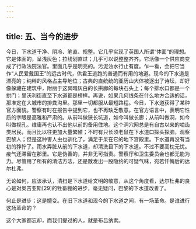 ```yaml
---
---
---
```

title: 五、当今的进步
---




今日，下水道干净、阴冷、笔直、规整。它几乎实现了英国人所谓“体面”的理想。它是体面的，呈浅灰色；拉线划直过；几乎可以说整整齐齐。它活像一个供应商变成了行政法院法官。里面几乎是明亮的。污泥浊水行止有度。乍一看，会把它当作“人民爱戴国王”的远古时代，供君王逃跑的普通而有用的地道。现今的下水道是漂亮的；纯粹的风格占主导地位；古典的直统统的亚历山大体被逐出了诗坛，却好像躲藏在建筑中，附丽于这冥暗灰白的长拱廊的每块石头上；每个排水口都是一个拱门；里沃利街直至下水道都是榜样。再说，如果几何线条在什么地方合适的话，那准定在大城市的排粪沟里。那里一切都服从最短路程。今日，下水道获得了某种官方面貌。警察有时在报告中提到它，也不再缺乏敬意。在官方语言中，表明它性质的字眼是高雅和严肃的。从前叫做狭长坑道，如今叫做长廊；从前叫做洞，如今叫做视孔。维庸再也认不出他以前的备用住地。这个洞穴网总是有自古以来的啮齿类居民，而且比以往更加大量繁殖；不时有只长须老鼠在下水道口探头探脑，观察巴黎人；但是这种害人虫也驯化了，满足于呆在它的地下宫殿里。下水道再没有当初的狰狞了。雨水弄脏从前的下水道，却清洗目下的下水道。不过不要高枕无忧。疫气还滞留在那里。它是伪善的，并非无可指责。警察厅和卫生委员会也都无能为力。尽管用了所有的清洁方法，还是散发出一股隐约的可疑气味，宛若忏悔后的达尔杜弗。

无论如何，应该承认，清扫是下水道给文明的敬意，从这个角度看，达尔杜弗的良心是对奥吉亚斯[29]的牲畜棚的进步，毫无疑问，巴黎的下水道改善了。

何止是进步；这是嬗变。在旧下水道和现今的下水道之间，有一场革命。是谁进行这场革命的？

这个大家都忘却，而我们提过的人，就是布吕纳索。